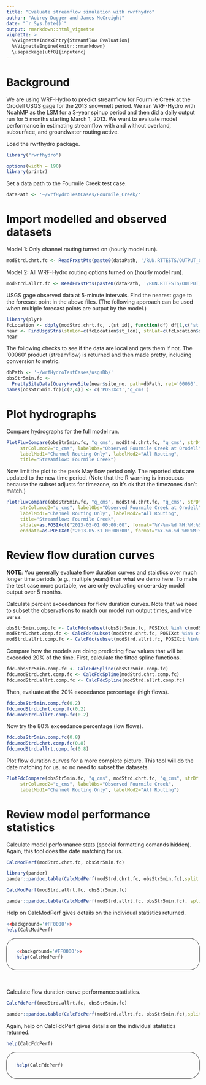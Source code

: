 ```yaml
---
title: "Evaluate streamflow simulation with rwrfhydro"
author: "Aubrey Dugger and James McCreight"
date: "`r Sys.Date()`"
output: rmarkdown::html_vignette
vignette: >
  %\VignetteIndexEntry{Streamflow Evaluation}
  %\VignetteEngine{knitr::rmarkdown}
  \usepackage[utf8]{inputenc}
---
```


# Background
We are using WRF-Hydro to predict streamflow for Fourmile Creek at the Orodell USGS gage for the 2013 snowmelt period. We ran WRF-Hydro with NoahMP as the LSM for a 3-year spinup period and then did a daily output run for 5 months starting March 1, 2013. We want to evaluate model performance in estimating streamflow with and without overland, subsurface, and groundwater routing active.

Load the rwrfhydro package. 
```r
library("rwrfhydro")
```

```r
options(width = 190)
library(printr)
```

Set a data path to the Fourmile Creek test case.
```r
dataPath <- '~/wrfHydroTestCases/Fourmile_Creek/'
```


# Import modelled and observed datasets

Model 1: Only channel routing turned on (hourly model run).
```r
modStrd.chrt.fc <- ReadFrxstPts(paste0(dataPath, '/RUN.RTTESTS/OUTPUT_CHRT_DAILY/frxst_pts_out.txt'))
```

Model 2: All WRF-Hydro routing options turned on (hourly model run).
```r
modStrd.allrt.fc <- ReadFrxstPts(paste0(dataPath, '/RUN.RTTESTS/OUTPUT_ALLRT_DAILY/frxst_pts_out.txt'))
```

USGS gage observed data at 5-minute intervals. Find the nearest gage to the forecast point in the above files. (The following approach can be used when multiple forecast points are output by the model.)
```r
library(plyr)
fcLocation <- ddply(modStrd.chrt.fc, .(st_id), function(df) df[1,c('st_lon','st_lat')])
near <- FindUsgsStns(stnLon=c(fcLocation$st_lon), stnLat=c(fcLocation$st_lat), within=.005)
near
```

The following checks to see if the data are local and gets them if not. The '00060' product (streamflow) is returned and then made pretty, including conversion to metric. 
```r
dbPath <- '~/wrfHydroTestCases/usgsDb/'
obsStr5min.fc <- 
  PrettySiteData(QueryHaveSite(near$site_no, path=dbPath, ret='00060', get=TRUE))
names(obsStr5min.fc)[c(2,4)] <- c('POSIXct','q_cms')
```


# Plot hydrographs 

Compare hydrographs for the full model run.
```r
PlotFluxCompare(obsStr5min.fc, "q_cms", modStrd.chrt.fc, "q_cms", strDf.mod2=modStrd.allrt.fc, 
     strCol.mod2="q_cms", labelObs="Observed Fourmile Creek at Orodell", 
     labelMod1="Channel Routing Only", labelMod2="All Routing", 
     title="Streamflow: Fourmile Creek")
```

Now limit the plot to the peak May flow period only. The reported stats are updated to the new time period. (Note that the R warning is innocuous because the subset adjusts for timezone, so it's ok that the timezones don't match.)
```r
PlotFluxCompare(obsStr5min.fc, "q_cms", modStrd.chrt.fc, "q_cms", strDf.mod2=modStrd.allrt.fc, 
     strCol.mod2="q_cms", labelObs="Observed Fourmile Creek at Orodell", 
     labelMod1="Channel Routing Only", labelMod2="All Routing", 
     title="Streamflow: Fourmile Creek", 
     stdate=as.POSIXct("2013-05-01 00:00:00", format="%Y-%m-%d %H:%M:%S", tz="UTC"), 
     enddate=as.POSIXct("2013-05-31 00:00:00", format="%Y-%m-%d %H:%M:%S", tz="UTC"))
```

# Review flow duration curves

<b>NOTE</b>: You generally evaluate flow duration curves and staistics over much longer time periods (e.g., multiple years) than what we demo here. To make the test case more portable, we are only evaluating once-a-day model output over 5 months. 

Calculate percent exceedances for flow duration curves. Note that we need to subset the observations to match our model run output times, and vice versa.
```r
obsStr5min.comp.fc <- CalcFdc(subset(obsStr5min.fc, POSIXct %in% c(modStrd.chrt.fc$POSIXct)))
modStrd.chrt.comp.fc <- CalcFdc(subset(modStrd.chrt.fc, POSIXct %in% c(obsStr5min.comp.fc$POSIXct)))
modStrd.allrt.comp.fc <- CalcFdc(subset(modStrd.allrt.fc, POSIXct %in% c(obsStr5min.comp.fc$POSIXct)))
```

Compare how the models are doing predicting flow values that will be exceeded 20% of the time.
First, calculate the fitted spline functions.
```r
fdc.obsStr5min.comp.fc <- CalcFdcSpline(obsStr5min.comp.fc)
fdc.modStrd.chrt.comp.fc <- CalcFdcSpline(modStrd.chrt.comp.fc)
fdc.modStrd.allrt.comp.fc <- CalcFdcSpline(modStrd.allrt.comp.fc)
```

Then, evaluate at the 20% exceedance percentage (high flows).
```r
fdc.obsStr5min.comp.fc(0.2)
fdc.modStrd.chrt.comp.fc(0.2)
fdc.modStrd.allrt.comp.fc(0.2)
```

Now try the 80% exceedance percentage (low flows).
```r
fdc.obsStr5min.comp.fc(0.8)
fdc.modStrd.chrt.comp.fc(0.8)
fdc.modStrd.allrt.comp.fc(0.8)
```

Plot flow duration curves for a more complete picture. This tool will do the date matching for us, so no need to subset the datasets.
```r
PlotFdcCompare(obsStr5min.fc, "q_cms", modStrd.chrt.fc, "q_cms", strDf.mod2=modStrd.allrt.fc, 
     strCol.mod2="q_cms", labelObs="Observed Fourmile Creek", 
     labelMod1="Channel Routing Only", labelMod2="All Routing")
```


# Review model performance statistics

Calculate model performance stats (special formatting comands hidden). Again, this tool does the date matching for us.
```r
CalcModPerf(modStrd.chrt.fc, obsStr5min.fc)
```

```r
library(pander)
pander::pandoc.table(CalcModPerf(modStrd.chrt.fc, obsStr5min.fc),split.table=Inf)
```

```r
CalcModPerf(modStrd.allrt.fc, obsStr5min.fc)
```

```r
pander::pandoc.table(CalcModPerf(modStrd.allrt.fc, obsStr5min.fc), split.table=Inf)
```

Help on CalcModPerf gives details on the individual statistics returned.
```r
<<background='#FF0000'>>
help(CalcModPerf)
```

<div style="border:1px solid; border-radius: 25px; padding: 12px 25px;">
```r
<<background='#FF0000'>>
help(CalcModPerf)
```
</div>
<br><br>
Calculate flow duration curve performance statistics.
```r
CalcFdcPerf(modStrd.allrt.fc, obsStr5min.fc)
```

```r
pander::pandoc.table(CalcFdcPerf(modStrd.allrt.fc, obsStr5min.fc),split.table=Inf)
```

Again, help on CalcFdcPerf gives details on the individual statistics returned.
```r
help(CalcFdcPerf)
```
<div style="border:1px solid; border-radius: 25px; padding: 12px 25px;">
```r
help(CalcFdcPerf)
```
</div>

